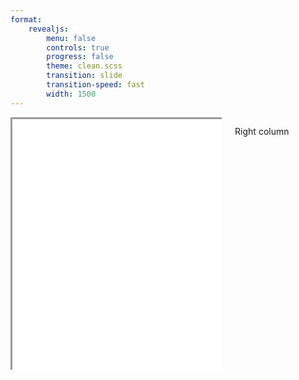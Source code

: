 ```yaml
---
format: 
    revealjs:
        menu: false
        controls: true
        progress: false
        theme: clean.scss
        transition: slide
        transition-speed: fast
        width: 1500
---
```


:::: {.columns}
::: {.column width=70%}

```{=html}
<iframe width=800px height=400px style = " transform: scale(1.5, 1.5); transform-origin: top left;" src="../../sims/learn/cellular_potts/cellular_potts_1.html"> </iframe>
```

:::

::: {.column width=30%}
Right column
:::

:::